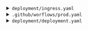 <details>
<summary>
`deployment/ingress.yaml`
</summary>

```python
#| eval: false
#| filename: "deployment/ingress.yaml"
#| file: "deployment/ingress.yaml"
apiVersion: networking.k8s.io/v1
kind: Ingress
metadata:
  name: titanic-ingress
  annotations:
    nginx.ingress.kubernetes.io/rewrite-target: /
    # Enable CORS by adding these annotations
    nginx.ingress.kubernetes.io/enable-cors: "true"
    nginx.ingress.kubernetes.io/cors-allow-methods: "PUT, GET, POST, DELETE, PATCH, OPTIONS"
    nginx.ingress.kubernetes.io/cors-allow-credentials: "true"
    nginx.ingress.kubernetes.io/cors-allow-headers: "DNT,X-CustomHeader,Keep-Alive,User-Agent,X-Requested-With,If-Modified-Since,Cache-Control,Content-Type,Authorization"
    nginx.ingress.kubernetes.io/cors-allow-origin: "*"
spec:
  ingressClassName: nginx
  tls:
  - hosts:
    - #VOTRE URL ICI #<1>
  rules:
  - host: #VOTRE URL ICI #<2>
    http:
      paths:
      - path: /
        pathType: Prefix
        backend:
          service:
            name: titanic-service
            port:
              number: 80
```
1. Mettre votre url ici
2. Ici aussi

</details>

<details>
<summary>
`.github/worflows/prod.yaml`
</summary>

```python
#| eval: false
#| filename: ".github/worflows/prod.yaml"
#| file: ".github/worflows/prod.yaml"
name: Construction image Docker

on:
  push:
    branches:
      - main
      - dev

jobs:
  docker:
    runs-on: ubuntu-latest
    steps:
      -
        name: Set up QEMU
        uses: docker/setup-qemu-action@v3
      -
        name: Set up Docker Buildx
        uses: docker/setup-buildx-action@v3
      -
        name: Login to Docker Hub
        uses: docker/login-action@v3
        with:
          username: ${{ secrets.DOCKERHUB_USERNAME }}
          password: ${{ secrets.DOCKERHUB_TOKEN }}
      -
        name: Build and push
        uses: docker/build-push-action@v5
        with:
          push: true
          tags: username/application-correction:v0.0.2 #<1>
```
1. Remplacer `username` par la valeur adéquate

</details>

<details>
<summary>
`deployment/deployment.yaml`
</summary>

```python
#| eval: false
#| filename: "deployment/deployment.yaml"
#| file: "deployment/deployment.yaml"

apiVersion: apps/v1
kind: Deployment
metadata:
  name: titanic-deployment
  labels:
    app: titanic
spec:
  replicas: 1
  selector:
    matchLabels:
      app: titanic
  template:
    metadata:
      labels:
        app: titanic
    spec:
      containers:
      - name: titanic
        image: username/application-correction:v0.0.2 #<1>
        ports:
        - containerPort: 5000
```
1. Remplacer `username` par votre nom d'utilisateur

</details>
